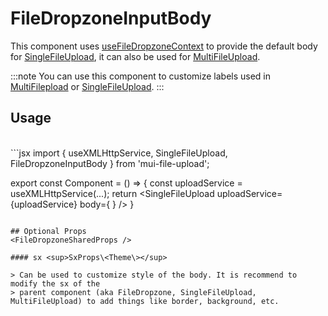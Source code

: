 

# FileDropzoneInputBody

This component uses [useFileDropzoneContext](../../hooks/useFileDropzoneContext) to provide the default body for 
[SingleFileUpload](../basics/SingleFileUpload), it can also be used for [MultiFileUpload](../basic/MultiFileUpload). 

:::note
You can use this component to customize labels used in [MultiFilepload](../basics/MultiFileUpload) or [SingleFileUpload](../basic/SingleFileUpload).
:::

## Usage
<CustomFileDropzoneInputBodyUsage />
<br/>
```jsx
import { useXMLHttpService, SingleFileUpload, FileDropzoneInputBody } from 'mui-file-upload';

export const Component = () => {
  const uploadService = useXMLHttpService(...);
  return <SingleFileUpload
    uploadService={uploadService}
    body={
      <FileDropzoneInputBody
        title='or Custom Title'
        dropTitle='or Custom Drop Title'
        disabledTitle='Custom Disabled Title'
        dragRejectedTitle='Custom Rejected Title'
        fileOverloadTitle='Custom Too Many Files'
      />
    }
  />
}
```

## Optional Props
<FileDropzoneSharedProps />

#### sx <sup>SxProps\<Theme\></sup>

> Can be used to customize style of the body. It is recommend to modify the sx of the 
> parent component (aka FileDropzone, SingleFileUpload, MultiFileUpload) to add things like border, background, etc.
